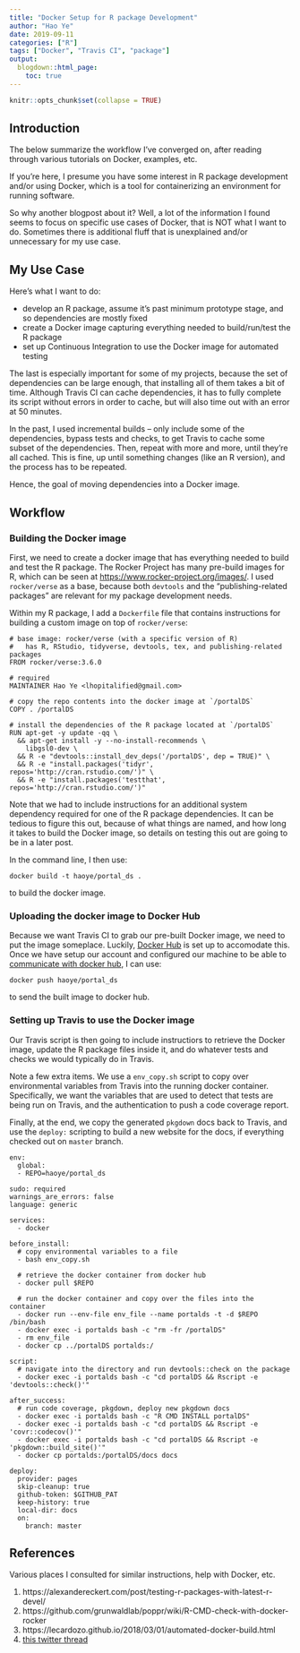 ```yaml
---
title: "Docker Setup for R package Development"
author: "Hao Ye"
date: 2019-09-11
categories: ["R"]
tags: ["Docker", "Travis CI", "package"]
output:
  blogdown::html_page:
    toc: true
---
```


```r
knitr::opts_chunk$set(collapse = TRUE)
```

## Introduction

The below summarize the workflow I've converged on, after reading through various tutorials on Docker, examples, etc.

If you're here, I presume you have some interest in R package development and/or using Docker, which is a tool for containerizing an environment for running software.

So why another blogpost about it? Well, a lot of the information I found seems to focus on specific use cases of Docker, that is NOT what I want to do. Sometimes there is additional fluff that is unexplained and/or unnecessary for my use case.

## My Use Case

Here's what I want to do:

* develop an R package, assume it's past minimum prototype stage, and so dependencies are mostly fixed
* create a Docker image capturing everything needed to build/run/test the R package
* set up Continuous Integration to use the Docker image for automated testing

The last is especially important for some of my projects, because the set of dependencies can be large enough, that installing all of them takes a bit of time. Although Travis CI can cache dependencies, it has to fully complete its script without errors in order to cache, but will also time out with an error at 50 minutes.

In the past, I used incremental builds -- only include some of the dependencies, bypass tests and checks, to get Travis to cache some subset of the dependencies. Then, repeat with more and more, until they're all cached. This is fine, up until something changes (like an R version), and the process has to be repeated.

Hence, the goal of moving dependencies into a Docker image.

## Workflow

### Building the Docker image

First, we need to create a docker image that has everything needed to build and test the R package. The Rocker Project has many pre-build images for R, which can be seen at [https://www.rocker-project.org/images/](https://www.rocker-project.org/). I used `rocker/verse` as a base, because both `devtools` and the "publishing-related packages" are relevant for my package development needs.

Within my R package, I add a `Dockerfile` file that contains instructions for building a custom image on top of `rocker/verse`:

```
# base image: rocker/verse (with a specific version of R)
#   has R, RStudio, tidyverse, devtools, tex, and publishing-related packages
FROM rocker/verse:3.6.0

# required
MAINTAINER Hao Ye <lhopitalified@gmail.com>

# copy the repo contents into the docker image at `/portalDS`
COPY . /portalDS

# install the dependencies of the R package located at `/portalDS`
RUN apt-get -y update -qq \ 
  && apt-get install -y --no-install-recommends \
    libgsl0-dev \ 
  && R -e "devtools::install_dev_deps('/portalDS', dep = TRUE)" \ 
  && R -e "install.packages('tidyr', repos='http://cran.rstudio.com/')" \ 
  && R -e "install.packages('testthat', repos='http://cran.rstudio.com/')"
```

Note that we had to include instructions for an additional system dependency required for one of the R package dependencies. It can be tedious to figure this out, because of what things are named, and how long it takes to build the Docker image, so details on testing this out are going to be in a later post.

In the command line, I then use:

```
docker build -t haoye/portal_ds .
```

to build the docker image.

### Uploading the docker image to Docker Hub

Because we want Travis CI to grab our pre-built Docker image, we need to put the image someplace. Luckily, [Docker Hub](http://hub.docker.com) is set up to accomodate this. Once we have setup our account and configured our machine to be able to [communicate with docker hub](https://ropenscilabs.github.io/r-docker-tutorial/04-Dockerhub.html), I can use:

```
docker push haoye/portal_ds
```

to send the built image to docker hub.

### Setting up Travis to use the Docker image

Our Travis script is then going to include instructiors to retrieve the Docker image, update the R package files inside it, and do whatever tests and checks we would typically do in Travis.

Note a few extra items. We use a `env_copy.sh` script to copy over environmental variables from Travis into the running docker container. Specifically, we want the variables that are used to detect that tests are being run on Travis, and the authentication to push a code coverage report.

Finally, at the end, we copy the generated `pkgdown` docs back to Travis, and use the `deploy:` scripting to build a new website for the docs, if everything checked out on `master` branch.

```
env:
  global:
  - REPO=haoye/portal_ds

sudo: required
warnings_are_errors: false
language: generic

services:
  - docker

before_install:
  # copy environmental variables to a file
  - bash env_copy.sh

  # retrieve the docker container from docker hub
  - docker pull $REPO

  # run the docker container and copy over the files into the container
  - docker run --env-file env_file --name portalds -t -d $REPO /bin/bash
  - docker exec -i portalds bash -c "rm -fr /portalDS"
  - rm env_file
  - docker cp ../portalDS portalds:/

script:
  # navigate into the directory and run devtools::check on the package
  - docker exec -i portalds bash -c "cd portalDS && Rscript -e 'devtools::check()'"

after_success:
  # run code coverage, pkgdown, deploy new pkgdown docs
  - docker exec -i portalds bash -c "R CMD INSTALL portalDS"
  - docker exec -i portalds bash -c "cd portalDS && Rscript -e 'covr::codecov()'"
  - docker exec -i portalds bash -c "cd portalDS && Rscript -e 'pkgdown::build_site()'"
  - docker cp portalds:/portalDS/docs docs
  
deploy:
  provider: pages
  skip-cleanup: true
  github-token: $GITHUB_PAT
  keep-history: true
  local-dir: docs
  on:
    branch: master
```

## References

Various places I consulted for similar instructions, help with Docker, etc.

1. https://alexandereckert.com/post/testing-r-packages-with-latest-r-devel/
2. https://github.com/grunwaldlab/poppr/wiki/R-CMD-check-with-docker-rocker
3. https://lecardozo.github.io/2018/03/01/automated-docker-build.html
4. [this twitter thread](https://twitter.com/Hao_and_Y/status/1183856123515768832?s=20)
